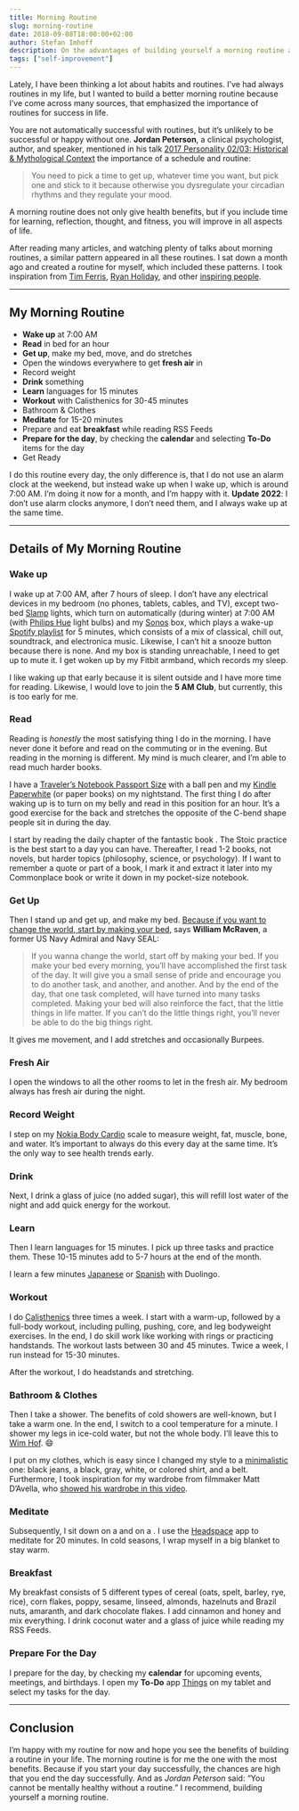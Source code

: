 ```yaml
---
title: Morning Routine
slug: morning-routine
date: 2018-09-08T18:00:00+02:00
author: Stefan Imhoff
description: On the advantages of building yourself a morning routine and the details of my morning routine.
tags: ["self-improvement"]
---
```


Lately, I have been thinking a lot about habits and routines. I’ve had always routines in my life, but I wanted to build a better morning routine because I’ve come across many sources, that emphasized the importance of routines for success in life.

You are not automatically successful with routines, but it’s unlikely to be successful or happy without one. **Jordan Peterson**, a clinical psychologist, author, and speaker, mentioned in his talk [2017 Personality 02/03: Historical & Mythological Context](https://youtu.be/HbAZ6cFxCeY?t=1h36m32s) the importance of a schedule and routine:

> You need to pick a time to get up, whatever time you want, but pick one and stick to it because otherwise you dysregulate your circadian rhythms and they regulate your mood.

A morning routine does not only give health benefits, but if you include time for learning, reflection, thought, and fitness, you will improve in all aspects of life.

After reading many articles, and watching plenty of talks about morning routines, a similar pattern appeared in all these routines. I sat down a month ago and created a routine for myself, which included these patterns. I took inspiration from [Tim Ferris](https://youtu.be/LHAyE0UC5I4), [Ryan Holiday](https://ryanholiday.net/my-morning-routine/), and other [inspiring people](https://mymorningroutine.com/routines/).

---

## My Morning Routine

- **Wake up** at 7:00 AM
- **Read** in bed for an hour
- **Get up**, make my bed, move, and do stretches
- Open the windows everywhere to get **fresh air** in
- Record weight
- **Drink** something
- **Learn** languages for 15 minutes
- **Workout** with Calisthenics for 30-45 minutes
- Bathroom & Clothes
- **Meditate** for 15-20 minutes
- Prepare and eat **breakfast** while reading RSS Feeds
- **Prepare for the day**, by checking the **calendar** and selecting **To-Do** items for the day
- Get Ready

I do this routine every day, the only difference is, that I do not use an alarm clock at the weekend, but instead wake up when I wake up, which is around 7:00 AM. I’m doing it now for a month, and I’m happy with it. **Update 2022**: I don’t use alarm clocks anymore, I don’t need them, and I always wake up at the same time.

---

## Details of My Morning Routine

### Wake up

I wake up at 7:00 AM, after 7 hours of sleep. I don’t have any electrical devices in my bedroom (no phones, tablets, cables, and TV), except two-bed [Slamp](https://www.slamp.com/en/products/table/bach-table/) lights, which turn on automatically (during winter) at 7:00 AM (with [Philips Hue](https://www2.meethue.com/) light bulbs) and my [Sonos](https://www.sonos.com) box, which plays a wake-up [Spotify playlist](https://open.spotify.com/user/kogakure/playlist/4w4fnIgjcpUHJibrxJxMtO) for 5 minutes, which consists of a mix of classical, chill out, soundtrack, and electronica music. Likewise, I can’t hit a snooze button because there is none. And my box is standing unreachable, I need to get up to mute it. I get woken up by my Fitbit armband, which records my sleep.

I like waking up that early because it is silent outside and I have more time for reading. Likewise, I would love to join the **5 AM Club**, but currently, this is too early for me.

### Read

Reading is _honestly_ the most satisfying thing I do in the morning. I have never done it before and read on the commuting or in the evening. But reading in the morning is different. My mind is much clearer, and I’m able to read much harder books.

I have a [Traveler’s Notebook Passport Size](https://www.travelers-company.com/products/trnote/starter-kit-passport) with a ball pen and my [Kindle Paperwhite](https://www.amazon.com/dp/B00QJDO0QC?tag=raycastai-20) (or paper books) on my nightstand. The first thing I do after waking up is to turn on my belly and read in this position for an hour. It’s a good exercise for the back and stretches the opposite of the C-bend shape people sit in during the day.

I start by reading the daily chapter of the fantastic book <cite><AffiliateLink asin="1781257655" text="The Daily Stoic" /></cite>. The Stoic practice is the best start to a day you can have. Thereafter, I read 1-2 books, not novels, but harder topics (philosophy, science, or psychology). If I want to remember a quote or part of a book, I mark it and extract it later into my Commonplace book or write it down in my pocket-size notebook.

<Bookshelf>
	<AmazonBook asin="1781257655" />
</Bookshelf>

### Get Up

Then I stand up and get up, and make my bed. [Because if you want to change the world, start by making your bed](https://youtu.be/3sK3wJAxGfs), says **William McRaven**, a former US Navy Admiral and Navy SEAL:

> If you wanna change the world, start off by making your bed. If you make your bed every morning, you’ll have accomplished the first task of the day. It will give you a small sense of pride and encourage you to do another task, and another, and another. And by the end of the day, that one task completed, will have turned into many tasks completed. Making your bed will also reinforce the fact, that the little things in life matter. If you can’t do the little things right, you’ll never be able to do the big things right.

It gives me movement, and I add stretches and occasionally Burpees.

### Fresh Air

I open the windows to all the other rooms to let in the fresh air. My bedroom always has fresh air during the night.

### Record Weight

I step on my [Nokia Body Cardio](https://www.withings.com/de/de/body-cardio) scale to measure weight, fat, muscle, bone, and water. It’s important to always do this every day at the same time. It’s the only way to see health trends early.

### Drink

Next, I drink a glass of juice (no added sugar), this will refill lost water of the night and add quick energy for the workout.

### Learn

Then I learn languages for 15 minutes. I pick up three tasks and practice them. These 10-15 minutes add to 5-7 hours at the end of the month.

I learn a few minutes [Japanese](https://en.duolingo.com/course/ja/en/Learn-Japanese) or [Spanish](https://en.duolingo.com/course/es/en/Learn-Spanish) with Duolingo.

### Workout

I do [Calisthenics](/calisthenics/) three times a week. I start with a warm-up, followed by a full-body workout, including pulling, pushing, core, and leg bodyweight exercises. In the end, I do skill work like working with rings or practicing handstands. The workout lasts between 30 and 45 minutes. Twice a week, I run instead for 15-30 minutes.

After the workout, I do headstands and stretching.

### Bathroom & Clothes

Then I take a shower. The benefits of cold showers are well-known, but I take a warm one. In the end, I switch to a cool temperature for a minute. I shower my legs in ice-cold water, but not the whole body. I’ll leave this to [Wim Hof](https://youtu.be/OpTG02x6w5o). 😄

I put on my clothes, which is easy since I changed my style to a [minimalistic](/minimalism/) one: black jeans, a black, gray, white, or colored shirt, and a belt. Furthermore, I took inspiration for my wardrobe from filmmaker Matt D’Avella, who [showed his wardrobe in this video](https://youtu.be/DSHsIOIhjJY).

### Meditate

Subsequently, I sit down on a <AffiliateLink asin="B002JJ6UA4" text="meditation mattress" /> and on a <AffiliateLink asin="B01MRX5V3J" text="meditation pillow" />. I use the [Headspace](https://www.headspace.com/) app to meditate for 20 minutes. In cold seasons, I wrap myself in a big blanket to stay warm.

### Breakfast

My breakfast consists of 5 different types of cereal (oats, spelt, barley, rye, rice), corn flakes, poppy, sesame, linseed, almonds, hazelnuts and Brazil nuts, amaranth, and dark chocolate flakes. I add cinnamon and honey and mix everything. I drink coconut water and a glass of juice while reading my RSS Feeds.

### Prepare For the Day

I prepare for the day, by checking my **calendar** for upcoming events, meetings, and birthdays. I open my **To-Do** app [Things](https://culturedcode.com/things/) on my tablet and select my tasks for the day.

---

## Conclusion

I’m happy with my routine for now and hope you see the benefits of building a routine in your life. The morning routine is for me the one with the most benefits. Because if you start your day successfully, the chances are high that you end the day successfully. And as _Jordan Peterson_ said: <q>You cannot be mentally healthy without a routine.</q> I recommend, building yourself a morning routine.
